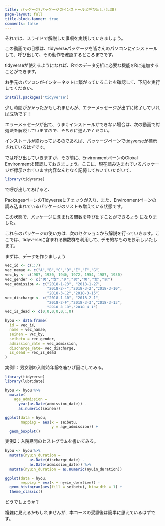 ```yaml
---
title: パッケージ(パッケージのインストールと呼び出し)(L30)
page-layout: full
title-block-banner: true
comments: false
---
```


それでは、スライドで解説した事項を実践していきましょう。

この動画での目標は、tidyverseパッケージを皆さんのパソコンにインストールして、呼び出して、その動作を確認するところまでです。

tidyverseが使えるようになれば、Rでのデータ分析に必要な機能をRに追加することができます。

お手元のパソコンがインターネットに繋がっていることを確認して、下記を実行してください。

```r
install.packages("tidyverse")
```

少し時間がかかったかもしれませんが、エラーメッセージが出ずに終了していれば成功です！

エラーメッセージが出て、うまくインストールができない場合は、次の動画で対処法を解説していますので、そちらに進んでください。

インストールが終わっているのであれば、パッケージペーンでtidyverseが標示されているはずです。

では呼び出していきますが、その前に、EnvironmentペーンのGlobal Environmentを確認しておきましょう。ここに、現在読み込まれているパッケージが標示されています内容なんとなく記憶しておいていただいて、

```r
library(tidyverse)
```

で呼び出してあげると、

PackagesペーンのTidyverseにチェックが入り、また、Environmentペーンの読み込まれているパッケージのリストも増えている状態です。

この状態で、パッケージに含まれる関数を呼び出すことができるよう
になりました。

これらのパッケージの使い方は、次のセクションから解説を行っていきます。ここでは、tidyverseに含まれる関数群を利用して、デモ的なものをお示しいたします。

まずは、データを作りましょう

```r
vec_id <- c(1:7)
vec_namae <- c("A","B","C","D","E","F","G")
vec_by <- c(1987, 1930, 1940, 1972, 1954, 1987, 1930)
vec_gender <- c("男","女","男","男","男","女","男")
vec_admission <- c("2018-1-23", "2018-1-27", 
                   "2018-2-4","2018-3-2","2018-3-10",
                   "2018-3-12","2018-3-15")
vec_discharge <- c("2018-1-30", "2018-2-1", 
                   "2018-2-9","2018-3-3","2018-3-13",
                   "2018-3-13","2018-4-1")
vec_is_dead <- c(0,0,0,0,0,1,0)

hyou <- data.frame(
  id = vec_id,
  name = vec_namae,
  seinen = vec_by,
  seibetu = vec_gender,
  admission_date = vec_admission,
  discharge_date= vec_discharge,
  is_dead = vec_is_dead
)
```

実例1：男女別の入院時年齢を箱ひげ図にしてみる。

```r
library(tidyverse)
library(lubridate)

hyou <- hyou %>%
  mutate(
    age_admission = 
      year(as.Date(admission_date)) - 
      as.numeric(seinen))

ggplot(data = hyou,
       mapping = aes(x = seibetu, 
                     y = age_admission)) +
  geom_boxplot()
```

実例2：入院期間のヒストグラムを書いてみる。

```r
hyou <- hyou %>%
  mutate(nyuin_duration = 
           as.Date(discharge_date) - 
           as.Date(admission_date)) %>% 
  mutate(nyuin_duration = as.numeric(nyuin_duration))

ggplot(data = hyou,
       mapping = aes(x = nyuin_duration)) +
  geom_histogram(aes(fill = seibetu), binwidth = 1) +
  theme_classic()
```

どうでしょうか？

複雑に見えるかもしれませんが、本コースの受講後は簡単に思えているはずです。
